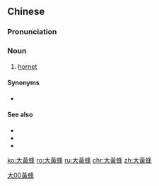 {{also|大黄蜂}}
==Chinese==
{{zh-forms|s=大黄蜂|type=12}}

===Pronunciation===
{{zh-pron
|m=dàhuángfēng
|cat=n
}}

===Noun===
{{zh-noun}}

# [[hornet]]

====Synonyms====
* {{zh-l|熊蜂}}

====See also====
* {{zh-l|黃蜂}}
* {{zh-l|胡蜂}}
* {{zh-l|蜜蜂}}

[[Category:zh:Insects|大00黃蜂]]

[[ko:大黃蜂]]
[[ro:大黃蜂]]
[[ru:大黃蜂]]
[[chr:大黃蜂]]
[[zh:大黃蜂]]